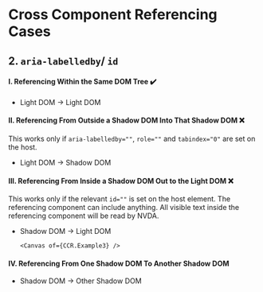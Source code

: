 
<Meta of={CCR} />

# Cross Component Referencing Cases

## 2. `aria-labelledby`/ `id`

#### I. Referencing Within the Same DOM Tree ✔️

<ul>
  <li>Light DOM → Light DOM</li>
  <Canvas of={CCR.ExampleHTML} />
</ul>

#### II. Referencing From Outside a Shadow DOM Into That Shadow DOM ❌

This works only if `aria-labelledby=""`, `role=""` and `tabindex="0"` are set on the host.

<ul>
  <li>Light DOM → Shadow DOM</li>
  <Canvas of={CCR.Example2} />
  <div className="hide-col-default">
    <Controls of={CCR.Example2} />
  </div>
</ul>

#### III. Referencing From Inside a Shadow DOM Out to the Light DOM ❌

This works only if the relevant `id=""` is set on the host element.
The referencing component can include anything. All visible text inside the referencing component will be read by NVDA.

<ul>
  <li>Shadow DOM → Light DOM</li>

    <Canvas of={CCR.Example3} />

  <div className="hide-col-default">
    <Controls of={CCR.Example3} />
  </div>
</ul>

#### IV. Referencing From One Shadow DOM To Another Shadow DOM

<ul>
  <li>Shadow DOM → Other Shadow DOM</li>

<Canvas of={CCR.Example4} />

  <div className="hide-col-default">
    <Controls of={CCR.Example4} />
  </div>
</ul>
